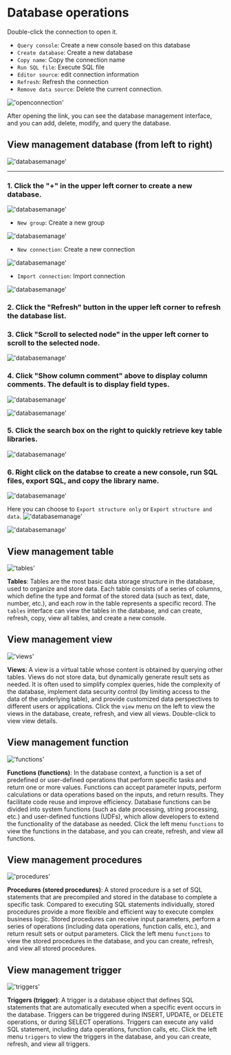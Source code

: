 # Database operations

Double-click the connection to open it.
- `Query console`: Create a new console based on this database
- `Create database`: Create a new database
- `Copy name`: Copy the connection name
- `Run SQL file`: Execute SQL file
- `Editor source`: edit connection information
- `Refresh`: Refresh the connection
- `Remove data source`: Delete the current connection.

!['openconnection'](/image/connection-manage/openconnection.png)

After opening the link, you can see the database management interface, and you can add, delete, modify, and query the database.


## View management database (from left to right)

!['databasemanage'](/image/connection-manage/databasemanage77.png)

---

### 1. Click the "+" in the upper left corner to create a new database.

!['databasemanage'](/image/connection-manage/databasemanage55.png)

- `New group`: Create a new group

!['databasemanage'](/image/connection-manage/databasemanage44.png)

- `New connection`: Create a new connection

!['databasemanage'](/image/connection-manage/databasemanage22.png)

- `Import connection`: Import connection

!['databasemanage'](/image/connection-manage/databasemanage33.png)



### 2. Click the "Refresh" button in the upper left corner to refresh the database list.

### 3. Click "Scroll to selected node" in the upper left corner to scroll to the selected node.

!['databasemanage'](/image/connection-manage/Scroll.png)

### 4. Click "Show column comment" above to display column comments. The default is to display field types.

!['databasemanage'](/image/connection-manage/column-comment2.png)

!['databasemanage'](/image/connection-manage/column-comment3.png)

### 5. Click the search box on the right to quickly retrieve key table libraries.

!['databasemanage'](/image/connection-manage/searchBar.png)

### 6. Right click on the databse to create a new console, run SQL files, export SQL, and copy the library name.

!['databasemanage'](/image/connection-manage/databasemanage66.png)

Here you can choose to `Export structure only` or `Export structure and data`.
!['databasemanage'](/image/connection-manage/databasemanage88.png)

!['databasemanage'](/image/connection-manage/databasemanage99.png)



## View management table
!['tables'](/image/connection-manage/tables.png)

**Tables**: Tables are the most basic data storage structure in the database, used to organize and store data. Each table consists of a series of columns, which define the type and format of the stored data (such as text, date, number, etc.), and each row in the table represents a specific record.
The `tables` interface can view the tables in the database, and can create, refresh, copy, view all tables, and create a new console.

## View management view
!['views'](/image/connection-manage/views.png)

**Views**: A view is a virtual table whose content is obtained by querying other tables. Views do not store data, but dynamically generate result sets as needed. It is often used to simplify complex queries, hide the complexity of the database, implement data security control (by limiting access to the data of the underlying table), and provide customized data perspectives to different users or applications.
Click the `view` menu on the left to view the views in the database, create, refresh, and view all views. Double-click to view view details.

## View management function
!['functions'](/image/connection-manage/functions.png)

**Functions (functions)**: In the database context, a function is a set of predefined or user-defined operations that perform specific tasks and return one or more values. Functions can accept parameter inputs, perform calculations or data operations based on the inputs, and return results. They facilitate code reuse and improve efficiency. Database functions can be divided into system functions (such as date processing, string processing, etc.) and user-defined functions (UDFs), which allow developers to extend the functionality of the database as needed.
Click the left menu `functions` to view the functions in the database, and you can create, refresh, and view all functions.

## View management procedures
!['procedures'](/image/connection-manage/procedures.png)

**Procedures (stored procedures)**: A stored procedure is a set of SQL statements that are precompiled and stored in the database to complete a specific task. Compared to executing SQL statements individually, stored procedures provide a more flexible and efficient way to execute complex business logic. Stored procedures can receive input parameters, perform a series of operations (including data operations, function calls, etc.), and return result sets or output parameters.
Click the left menu `functions` to view the stored procedures in the database, and you can create, refresh, and view all stored procedures.

## View management trigger
!['triggers'](/image/connection-manage/triggers.png)

**Triggers (trigger)**: A trigger is a database object that defines SQL statements that are automatically executed when a specific event occurs in the database. Triggers can be triggered during INSERT, UPDATE, or DELETE operations, or during SELECT operations. Triggers can execute any valid SQL statement, including data operations, function calls, etc.
Click the left menu `triggers` to view the triggers in the database, and you can create, refresh, and view all triggers.